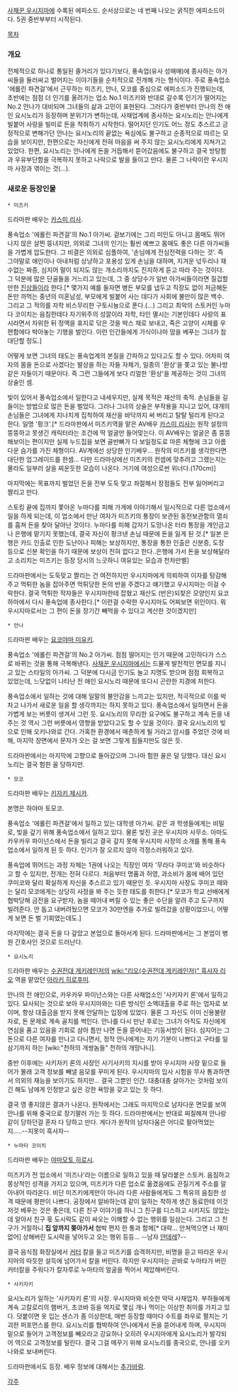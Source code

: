 [[사채꾼 우시지마]]에 수록된 에피소드. 순서상으로는 네 번째 나오는 굵직한 에피소드이다. 5권 중반부부터 시작된다.

[[목차]]

=== 개요 ===
전체적으로 하나로 통일된 줄거리가 있다기보다, 풍속업(유사 성매매)에 종사하는 아가씨들을 둘러싸고 벌어지는 이야기들을 순차적으로 전개해 가는 형식이다. 주로 풍속업소 '에롤린 파견걸'에서 근무하는 미즈키, 안나, 모코를 중심으로 에피소드가 진행되는데, 초반에는 점점 더 인기를 올려가는 업소 No.1 미즈키와 반대로 갈수록 인기가 떨어지는 No.2 안나가 대비되며 그녀들의 삶과 고민이 표현된다.
그러다가 중반부터 안나의 전 애인 요시노리가 등장하며 분위기가 변하는데, 사채업계에 종사하는 요시노리는 안나에게 빌붙어 사랑을 빌미로 돈을 착취하기 시작한다. 떨어지던 인기도 어느 정도 추스르고 긍정적으로 변해가던 안나는 요시노리의 끝없는 욕심에도 불구하고 순종적으로 따르는 모습을 보이지만, 한편으로는 자신에게 전혀 마음을 써 주지 않는 요시노리에게 지쳐가고 있었다. 한편, 요시노리는 안나에게 돈을 거듭해서 뜯어갔음에도 불구하고 결국 방탕함과 우유부단함을 극복하지 못하고 나락으로 발을 들이고 만다. 물론 그 나락이란 우시지마 사장과 엮이는 것(...).

=== 새로운 등장인물 ===

 * 미즈키

드라마판 배우는 [[카스미 리사]].

풍속업소 '에롤린 파견걸'의 No.1 아가씨. 겉보기에는 그리 미인도 아니고 몸매도 뛰어나지 않은 살찐 뚱녀지만, 의외로 그녀의 인기는 훨씬 예쁘고 몸매도 좋은 다른 아가씨들을 가볍게 압도한다. 그 비결은 의외로 심플하여, '손님에게 전심전력을 다하는 것'. 즉 그야말로 애인이나 아내처럼 상냥하고 포용성 있게 손님을 대하며, 지겨운 넋두리나 재수없는 짜증, 심지어 말이 되지도 않는 개소리까지도 진지하게 듣고 따라 주는 것이다. 그 덕분에 많은 단골들을 거느리고 있는데, 그 중 상당수가 일반 아가씨들이라면 질겁할 만한 [[진상]]들이라 한다.[* 몇가지 예를 들자면 병든 부모를 냅두고 직장도 없이 저금해둔 돈만 까먹는 중년의 미혼남성, 부모에게 빌붙어 사는 데다가 사회에 불만이 많은 백수. 그리고 그 적의를 자학 비스무리한 구토시늉으로 푼다.(...) 그리고 최악의 스토커인 누마다 코이치는 음침한데다 자기위주의 성깔이라 자학, 타인 멸시는 기본인데다 사랑의 표시라면서 자위한 뒤 정액을 휴지로 닦은 것을 박스 채로 보내고, 죽은 고양이 시체를 우편함에다 박아놓는 기행을 벌인다. 이런 인간들에게 가식이나마 맘을 베푸는 그녀가 참 대단할 정도.]

어떻게 보면 그녀의 태도는 풍속업계의 본질을 간파하고 있다고도 할 수 있다. 어차피 여자의 몸을 돈으로 사겠다는 발상을 하는 자들 자체가, 일종의 '환상'을 쫓고 있는 불나방 같은 자들이기 때문이다. 즉 그런 그들에게 보다 리얼한 '환상'을 제공하는 것이 그녀의 상술인 셈.

빚이 있어서 풍속업소에서 일한다고 내세우지만, 실제 목적은 재산의 축적. 손님들을 길들이는 방법으로 많은 돈을 벌었다. 그러나 그녀의 상술은 부작용을 지니고 있어, 대개의 손님들은 그녀에게 지나치게 집착하여 재산을 바닥까지 써 버리고 탈탈 털리게 된다고 한다. 일명 '펑크'.[* 드라마판에서 미즈키역을 맡은 AV배우 [[카스미 리사]]는 원작 설정의 뚱뚱하고 못생긴 캐릭터라는 조건에 딱 얼굴만 들어맞는다. 이 AV배우는 얼굴은 좀 뚱뚱해보이는 편이지만 실제 누드집을 보면 골반뼈가 다 보일정도로 마른 체형에 크고 아름다운 슴가를 가진 체형이다. AV계에선 상당한 인기배우... 원작의 미즈키를 생각한다면 대단한 업그레이드를 한셈... 다만 드라마상에선 미즈키의 컨셉에 맞추려고 그랬는지는 몰라도 일부러 살을 찌운듯한 모습이 나온다. 거기에 여성으로썬 위너다.(170cm)]

마지막에는 목표까지 벌었던 돈을 전부 도둑 맞고 좌절해서 장점들도 전부 잃어버리고 짤리고 만다. 

스토킹 끝에 집까지 쫓아온 누마다를 피해 가게에 이야기해서 일시적으로 다른 업소에서 일을 하게 되는데, 이 업소에서 만난 여자가 미즈키의 통장이 보관된 동전보관함의 열쇠를 훔쳐 돈을 찾아 달아난 것이다.
누마다를 피해 갑자기 도망나온 터라 통장을 개인금고나 은행에 맡기지 못했는데, 결국 자신이 펑크낸 손님 때문에 돈을 잃게 된 것.[* 일본 은행은 카드 인출로 인한 도난이나 피해는 보상하지만, 통장을 통한 인출은 신분증, 도장 등으로 신분 확인을 하기 때문에 보상이 전혀 없다고 한다..은행에 가서 돈을 보상해달라고 소리치는 미즈키는 등장 당시의 느긋하니 여유있는 모습과 천차만별] 

드라마판에서는 도둑맞고 짤리는 건 여전하지만 우시지마에게 의뢰하여 이자를 탕감해주고 먹튀한 놈을 잡아주면 먹튀당한 돈의 반을 주겠다고 얘기했고 우시지마는 이걸 수락한다. 결국 먹튀한 작자들은 우시지마한테 잡혔고 재산도 (반은)되찾은 모양인지 요코하마에서 다시 풍속업에 종사한다.[* 이런걸 수락한 우시지마도 어찌보면 위인이다. 뭐 우시지마로서는 그 편이 돈을 장기간 빼먹을 수 있다고 계산한 것이겠지만]

 * 안나

드라마판 배우는 [[요코야마 미유키]].

풍속업소 '에롤린 파견걸'의 No.2 아가씨. 점점 떨어지는 인기 때문에 고민하다가 스스로 바뀌는 것을 통해 극복해낸다. [[사채꾼 우시지마]]에서는 드물게 발전적인 면모를 지니고 있는 스타일의 아가씨. 그 덕분에 다시금 인기도 늘고 지명도 받으며 점점 회복하고 있었는데, 느닷없이 나타난 전 애인 요시노리 때문에 또다시 곤란한 지경에 처한다.

풍속업소에서 일하는 것에 대해 일말의 불안감을 느끼고는 있지만, 적극적으로 이를 박차고 나가서 새로운 일을 할 생각까지는 하지 못하고 있다. 풍속업소에서 일하면서 돈을 가볍게 보는 버릇이 생겨서 그런 듯. 요시노리의 무리한 요구에도 불구하고 계속 돈을 내주는 것 역시 그런 버릇에서 영향을 받았다고도 할 수 있을 것이다. 결국 요시노리의 빚으로 인해 오키나와로 간다. 가혹한 환경에서 매춘하게 될 거라고 암시를 주었던 것에 비해, 마지막 장면에서 문자가 오는 걸 보면 그렇게 힘들지만도 않은 듯.

드라마판에서는 마지막에 고향으로 돌아갔으며 그나마 험한 꼴은 덜 당했다. 대신 요시노리는 결국 험한 꼴 당하지만.

 * 모코

드라마판 배우는 [[키자키 제시카]].

본명은 하야마 토모코.

풍속업소 '에롤린 파견걸'에서 일하고 있는 대학생 아가씨. 같은 과 학생들에게는 비밀로, 빚을 갚기 위해 풍속업소에서 일하고 있다. 물론 빚진 곳은 우시지마 사무소. 아마도 카우카우 파이넌스에서 돈을 빌리고 결국 갚지 못해 우시지마 사장의 소개를 통해 풍속업소에서 일하게 된 듯 하다. 인기가 잘 오르지 않아 걱정스러워하고 있다.

풍속업에 뛰어드는 과정 자체는 1권에 나오는 직장인 여자 '무라다 쿠미코'와 비슷하다고 할 수 있지만, 전개는 전혀 다르다. 처음부터 명품과 허영, 과소비가 몸에 배어 있던 쿠미코와 달리 확실하게 자신을 추스르고 있기 때문인 듯. 우시지마 사장도 쿠미코 때와는 달리 모코에게는 상당히 사정을 봐 주는 듯한 태도를 취한다.[* 모코가 학교 선배에게 협박당해 금전을 요구받자, 놈을 떼어내 버릴 수 있는 좋은 수단을 알려 주고 도구까지 빌려준다. 안 돕고 내버려뒀으면 모코가 30만엔을 추가로 빌려갔을 상황이었으니, 어떻게 보면 돈 벌 기회였는데도.]

마지막에는 결국 돈을 다 갚았고 본업으로 돌아서게 된다. 드라마판에서는 그 본업이 병원 간호사인 것으로 드러난다.

 * 요시노리

드라마판 배우는 [[수권전대 게키레인저]]의 [[wiki:"리오(수권전대 게키레인저)" 흑사자 리오]] 역을 맡았던 [[아라키 히로후미]].

안나의 전 애인으로, 카우카우 파이넌스와는 다른 사채업소인 '사키자키 론'에서 일하고 있다. 묘사되는 것으로 보아 우시지마와는 다른 방식인 소액대출을 주로 하는 업자로 보이며, 항상 대출금을 받지 못해 안달하는 입장에 있었다. 물론 그 자신도 이미 신용불량자로, 돈 문제로 계속 골치를 썩인다.
안나를 다시 만난 후로는 그녀가 아직도 자신에게 연심을 품고 있음을 기회로 삼아 틈만 나면 돈을 뜯어내는 기둥서방이 된다. 심지어는 그 돈으로 다른 여자를 만나고 다니면서, 정작 안나에게는 자기 기분이 나쁘다고 구타를 일삼기까지 하는 [wiki:"천하의 개쌍놈들" 천하의 개망나니].

중반 이후에는 사키자키 론의 사장인 사기사키의 지시를 받아 우시지마 사장 밑으로 들어가 몰래 고객 정보를 빼낼 음모를 꾸미게 된다. 우시지마의 입사 시험을 무사 통과하면서 의외의 재능을 보이기도 하지만... 결국 그뿐인 인간. 대충대충 살아가는 것처럼 보이긴 해도 남에게 인정받고 싶은 강한 욕망을 갖고 있는 듯 하다.

결국 영 좋지않은 결과가 나온다. 원작에서는 그래도 마지막으로 남자다운 면모를 보여 안나를 위해 중국으로 장기팔러 가는 듯 하다. 드라마판에서는 반대로 찌질해져 안나랑 같이 당하던걸 혼자 다 당하고 만다. 게다가 원작의 남자다움은 어디로 팔아먹었는지.....--지못미 흑사자--

 * 누마타 코이치

드라마판 배우는 [[야마모토 히로시]].

미즈키가 전 업소에서 '미즈나'라는 이름으로 일하고 있을 때 달라붙은 스토커. 음침하고 몽상적인 성격을 가지고 있으며, 미즈키가 다른 업소로 옮겼음에도 끈질기게 주소를 알아내어 따라온다. 비단 미즈키에게만이 아니라 다른 사람들에게도 그 특유의 음침한 성격 때문에 평판이 나쁘다. 공장에서 알바하는데 같이 일하는 착하게 생긴 동료한테 이것저것 베푸는 것은 좋은데, 다른 친구 이야기를 하니 그 친구를 디스하고 시키지도 않았는데 알아서 친구 몫 도시락도 같이 싸오는 이해할 수 없는 행위를 일삼는다. 그리고 그 친구가 거절하니 '''집 앞까지 쫒아가서''' 협박 편지 한 통과 함께[* 대략... 안쳐먹으면 너 재미없어] 상해버린 도시락을 넣어두고 오는 행위 등등... --남자 [[얀데레]]?--

결국 음식점 화장실에서 [[커터]] 칼을 들고 미즈키를 습격하지만, 비명을 듣고 따라온 우시지마의 따듯한 설득에 넘어가서 칼을 버린다. 하지만 우시지마는 곧바로 누마타가 버린 커터칼을 주워다가 칼자루로 누마타의 얼굴을 찍어서 제압해버린다.

 * 사키자키

요시노리가 일하는 '사키자키 론'의 사장. 우시지마와 비슷한 악덕 사채업자. 부하들에게 계속 고칼로리의 햄버거, 초코바 등을 억지로 몇십 개나 먹이는 이상한 취미를 가지고 있다. 덧붙이면 옷 입는 센스가 좀 이상한데, 매번 등장할 때마다 수트를 좌우로 펼치는 기괴한 퍼포먼스를 한다. 요시노리를 협박하여 안나에게서 돈을 뜯어내게 하며, 우시지마 밑으로 들어가 고객정보를 빼오라고 강요하나 오히려 우시지마에게 요시노리가 발각되어 역으로 고객정보를 털린다. 
결국 그걸 메꾸기 위해 요시노리를 중국으로, 안나를 오키나와로 보내버린다.

드라마판에서도 등장. 배우 정보에 대해서는 [[추가바람]].

[[각주]]
